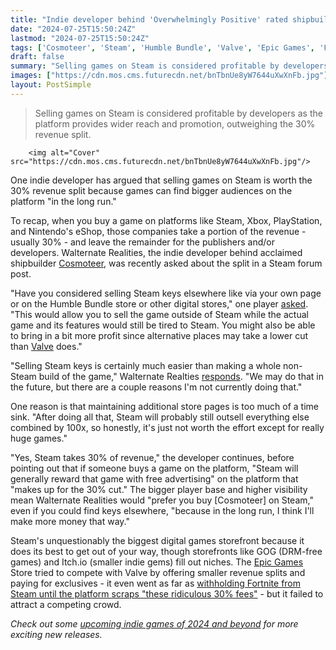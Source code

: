 ```yaml
---
title: "Indie developer behind 'Overwhelmingly Positive' rated shipbuilder argues that Steam's 'free advertising' is worth the 30% cut"
date: "2024-07-25T15:50:24Z"
lastmod: "2024-07-25T15:50:24Z"
tags: ['Cosmoteer', 'Steam', 'Humble Bundle', 'Valve', 'Epic Games', 'Fortnite']
draft: false
summary: "Selling games on Steam is considered profitable by developers as the platform provides wider reach and promotion, outweighing the 30% revenue split."
images: ["https://cdn.mos.cms.futurecdn.net/bnTbnUe8yW7644uXwXnFb.jpg"]
layout: PostSimple
---
```

> Selling games on Steam is considered profitable by developers as the platform provides wider reach and promotion, outweighing the 30% revenue split.


        <img alt="Cover" src="https://cdn.mos.cms.futurecdn.net/bnTbnUe8yW7644uXwXnFb.jpg"/>
        
One indie developer has argued that selling games on Steam is worth the 30% revenue split because games can find bigger audiences on the platform "in the long run."

To recap, when you buy a game on platforms like Steam, Xbox, PlayStation, and Nintendo's eShop, those companies take a portion of the revenue - usually 30% - and leave the remainder for the publishers and/or developers. Walternate Realities, the indie developer behind acclaimed shipbuilder [Cosmoteer](https://store.steampowered.com/app/799600/Cosmoteer_Starship_Architect__Commander/), was recently asked about the split in a Steam forum post.

"Have you considered selling Steam keys elsewhere like via your own page or on the Humble Bundle store or other digital stores," one player [asked](https://steamcommunity.com/app/799600/eventcomments/4410795103737009116/?ctp=4#c4410795103740617979). "This would allow you to sell the game outside of Steam while the actual game and its features would still be tired to Steam. You might also be able to bring in a bit more profit since alternative places may take a lower cut than [Valve](https://www.gamesradar.com/tag/valve/) does."

"Selling Steam keys is certainly much easier than making a whole non-Steam build of the game," Walternate Realties [responds](https://steamcommunity.com/app/799600/eventcomments/4410795103737009116/?ctp=4#c4410795103740617979). "We may do that in the future, but there are a couple reasons I'm not currently doing that." 

One reason is that maintaining additional store pages is too much of a time sink. "After doing all that, Steam will probably still outsell everything else combined by 100x, so honestly, it's just not worth the effort except for really huge games."

"Yes, Steam takes 30% of revenue," the developer continues, before pointing out that if someone buys a game on the platform, "Steam will generally reward that game with free advertising" on the platform that "makes up for the 30% cut." The bigger player base and higher visibility mean Walternate Realities would "prefer you buy [Cosmoteer] on Steam," even if you could find keys elsewhere, "because in the long run, I think I'll make more money that way."

Steam's unquestionably the biggest digital games storefront because it does its best to get out of your way, though storefronts like GOG (DRM-free games) and Itch.io (smaller indie gems) fill out niches. The [Epic Games](https://www.gamesradar.com/tag/epic-games/) Store tried to compete with Valve by offering smaller revenue splits and paying for exclusives - it even went as far as [withholding Fortnite from Steam until the platform scraps "these ridiculous 30% fees"](https://www.gamesradar.com/epic-ceo-suggests-fortnite-would-come-to-steam-as-soon-as-valve-drops-these-ridiculous-30-fees/) - but it failed to attract a competing crowd.

*Check out some *[<em>upcoming indie games of 2024 and beyond</em>](https://www.gamesradar.com/upcoming-indie-games/)* for more exciting new releases.*
        